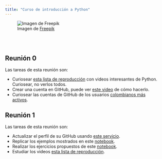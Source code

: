 ```yaml
---
title: "Curso de introducción a Python"
---
```



![Imagen de <a href="https://www.freepik.es/foto-gratis/escena-negocios-futurista-ambiente-ultra-moderno_94952552.htm#query=girl%20programming%20blue&position=0&from_view=search&track=ais_ai_generated&uuid=c12392d1-a19f-4e07-a84c-bec0c4f2daa6">Freepik</a>][id]

[id]: imagenes/girl_prog.jpg "Title"

<br>
<br>

## Reunión 0

Las tareas de esta reunión son:

- Curiosear [esta lista de reproducción](https://www.youtube.com/playlist?list=PLZOGNlgi8GGmlwUznNnnQJpyEJcABeTs4&si=8is_9R0cZ_-YuHGV) con videos interesantes de Python. Curiosear, no verlos todos.
- Crear una cuenta en GitHub, puede ver [este video](https://www.youtube.com/watch?v=ZyD8wyP7J9g) de cómo hacerlo.
- Curiosear las cuentas de GitHub de los usuarios [colombianos más activos](https://committers.top/colombia.html).

## Reunión 1

Las tareas de esta reunión son:

- Actualizar el perfil de su GitHub usando [este servicio](https://github-profile-maker.vercel.app/).
- Replicar los ejemplos mostrados en este [notebook](https://github.com/fhernanb/Python-para-estadistica/blob/master/01%20Lecciones%20b%C3%A1sicas/01%20Datos%20y%20operaciones%20b%C3%A1sicas.ipynb).
- Realizar los ejercicios propuestos de este [notebook](https://github.com/fhernanb/Python-para-estadistica/blob/master/01%20Lecciones%20b%C3%A1sicas/01%20Datos%20y%20operaciones%20b%C3%A1sicas.ipynb).
- Estudiar los videos [esta lista de reproducción](https://www.youtube.com/playlist?list=PLZOGNlgi8GGmlwUznNnnQJpyEJcABeTs4&si=8is_9R0cZ_-YuHGV).



